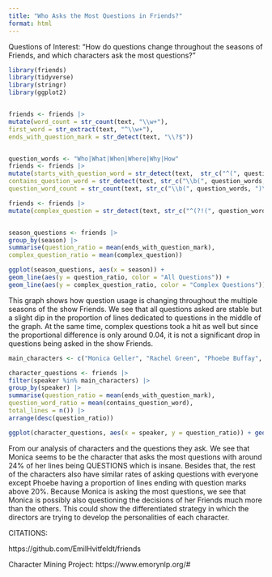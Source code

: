 ```yaml
---
title: "Who Asks the Most Questions in Friends?"
format: html
---
```


Questions of Interest: "How do questions change throughout the seasons of Friends, and which characters ask the most questions?"


```r
library(friends)
library(tidyverse)
library(stringr)
library(ggplot2)


friends <- friends |>
mutate(word_count = str_count(text, "\\w+"), 
first_word = str_extract(text, "^\\w+"),
ends_with_question_mark = str_detect(text, "\\?$"))


question_words <- "Who|What|When|Where|Why|How"
friends <- friends |>
mutate(starts_with_question_word = str_detect(text,  str_c("^(", question_words, ")\\b")),
contains_question_word = str_detect(text, str_c("\\b(", question_words, ")\\b")),
question_word_count = str_count(text, str_c("\\b(", question_words, ")\\b")))

friends <- friends |>
mutate(complex_question = str_detect(text, str_c("^(?!(", question_words, ")\\b).*\\?$")))


season_questions <- friends |>
group_by(season) |>
summarise(question_ratio = mean(ends_with_question_mark),
complex_question_ratio = mean(complex_question))

```

```r

ggplot(season_questions, aes(x = season)) +
geom_line(aes(y = question_ratio, color = "All Questions")) +
geom_line(aes(y = complex_question_ratio, color = "Complex Questions")) + labs(title = "Question Usage Throughout Friends Seasons", x = "Season", y = "Proportion of Lines", color = "Question Type")

```

This graph shows how question usage is changing throughout the
multiple seasons of the show Friends. We see that all questions asked are stable but a slight dip in the proportion of lines dedicated to questions in the middle of the graph. At the same time, complex questions took a hit as well but since the proportional difference is only around 0.04, it is not a significant drop in questions being asked in the show Friends.

```r

main_characters <- c("Monica Geller", "Rachel Green", "Phoebe Buffay", "Chandler Bing", "Joey Tribbiani", "Ross Geller")

character_questions <- friends |>
filter(speaker %in% main_characters) |>
group_by(speaker) |>
summarise(question_ratio = mean(ends_with_question_mark),
question_word_ratio = mean(contains_question_word),
total_lines = n()) |>
arrange(desc(question_ratio))

```

```r
ggplot(character_questions, aes(x = speaker, y = question_ratio)) + geom_bar(stat = "identity", fill = "blue") + labs(title = "Proportion of Questions Asked by Main Characters", x = "Character", y = "Proportion of Lines Ending with Question Mark")
```

From our analysis of characters and the questions they ask.
We see that Monica seems to be the character that asks the most questions with around 24% of her lines being QUESTIONS 
which is insane. Besides that, the rest of the characters
also have similar rates of asking questions with everyone
except Phoebe having a proportion of lines ending with
question marks above 20%. Because Monica is asking the most
questions, we see that Monica is possibly also questioning
the decisions of her Friends much more than the others. This
could show the differentiated strategy in which the directors
are trying to develop the personalities of each character.

CITATIONS:

https://github.com/EmilHvitfeldt/friends

Character Mining Project: https://www.emorynlp.org/#